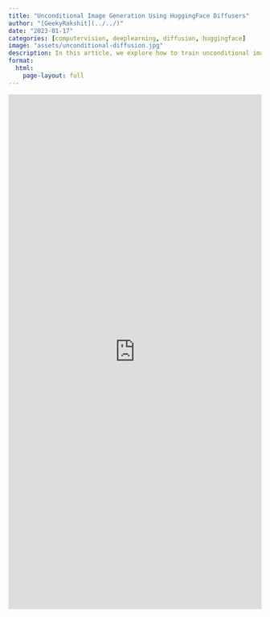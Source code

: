```yaml
---
title: "Unconditional Image Generation Using HuggingFace Diffusers"
author: "[GeekyRakshit](../../)"
date: "2023-01-17"
categories: [computervision, deeplearning, diffusion, huggingface]
image: "assets/unconditional-diffusion.jpg"
description: In this article, we explore how to train unconditional image generation models using HuggingFace Diffusers and we will track these experiments and compare the results usingWeights & Biases. 
format: 
  html:
    page-layout: full
---
```


<iframe src="https://wandb.ai/geekyrakshit/diffusers-image-generation/reports/Unconditional-Image-Generation-Using-HuggingFace-Diffusers--VmlldzoyOTM5NjA1" style="border:none;height:1024px;width:100%"></iframe>